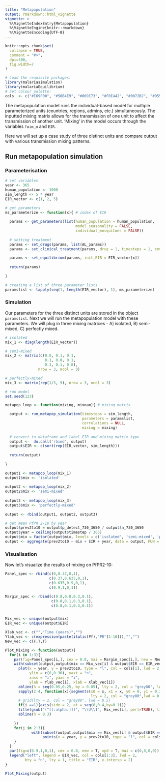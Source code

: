 ```yaml
---
title: "Metapopulation"
output: rmarkdown::html_vignette
vignette: >
  %\VignetteIndexEntry{Metapopulation}
  %\VignetteEngine{knitr::rmarkdown}
  %\VignetteEncoding{UTF-8}
---
```


```r
knitr::opts_chunk$set(
  collapse = TRUE,
  comment = "#>",
  dpi=300,
  fig.width=7
)
```

```r
# Load the requisite packages:
library(malariasimulation)
library(malariaEquilibrium)
# Set colour palette:
cols  <- c("#E69F00", "#56B4E9", "#009E73", "#F0E442", "#0072B2", "#D55E00", "#CC79A7")
```

The metapopulation model runs the individual-based model for multiple parameterized units (countries, regions, admins, etc.) simultaneously. The inputted mixing matrix allows for the transmission of one unit to affect the transmission of another unit. 'Mixing' in the model occurs through the variables `foim_m` and `EIR`. 

Here we will set up a case study of three distinct units and compare output with various transmission mixing patterns. 

## Run metapopulation simulation

### Parameterisation

```r
# set variables
year <- 365
human_population <- 1000
sim_length <- 5 * year
EIR_vector <- c(1, 2, 5)

# get parameters
ms_parameterize <- function(x){ # index of EIR
  
  params <- get_parameters(list(human_population = human_population,
                                model_seasonality = FALSE,
                                individual_mosquitoes = FALSE))
  
  # setting treatment
  params <- set_drugs(params, list(AL_params))
  params <- set_clinical_treatment(params, drug = 1, timesteps = 1, coverages = 0.40)

  params <- set_equilibrium(params, init_EIR = EIR_vector[x])
  
  return(params)
  
}

# creating a list of three parameter lists
paramslist <- lapply(seq(1, length(EIR_vector), 1), ms_parameterize)
```

### Simulation 

Our parameters for the three distinct units are stored in the object `paramslist`. Next we will run the metapopulation model with these parameters. We will plug in three mixing matrices - A) isolated, B) semi-mixed, C) perfectly mixed. 

```r
# isolated
mix_1 <- diag(length(EIR_vector))

# semi-mixed
mix_2 <- matrix(c(0.8, 0.1, 0.1, 
                  0.1, 0.8, 0.1,
                  0.1, 0.1, 0.8),
               nrow = 3, ncol = 3)

# perfectly-mixed
mix_3 <- matrix(rep(1/3, 9), nrow = 3, ncol = 3)

# run model
set.seed(123)

metapop_loop <- function(mixing, mixnam){ # mixing matrix 

  output <- run_metapop_simulation(timesteps = sim_length,
                                   parameters = paramslist,
                                   correlations = NULL,
                                   mixing = mixing)
  
  # convert to dataframe and label EIR and mixing matrix type
  output <-  do.call('rbind', output)
  output$EIR <- c(sort(rep(EIR_vector, sim_length)))
  
  return(output)
  
}

output1 <- metapop_loop(mix_1)
output1$mix <- 'isolated'
  
output2 <- metapop_loop(mix_2)
output2$mix <- 'semi-mixed'
  
output3 <- metapop_loop(mix_3)
output3$mix <- 'perfectly-mixed'
  
output <- rbind(output1, output2, output3)

# get mean PfPR 2-10 by year
output$prev2to10 = output$p_detect_730_3650 / output$n_730_3650
output$year = ceiling(output$timestep / 365)
output$mix = factor(output$mix, levels = c('isolated', 'semi-mixed', 'perfectly-mixed'))
output <- aggregate(prev2to10 ~ mix + EIR + year, data = output, FUN = mean)
```

### Visualisation

Now let's visualize the results of mixing on PfPR2-10:

```r
Panel_spec <- rbind(c(0,0.37,0,1),
                    c(0.37,0.635,0,1),
                    c(0.635,0.9,0,1),
                    c(0.9,1,0,1))

Margin_spec <- rbind(c(0.8,0.8,0.3,0.1),
                     c(0.8,0.1,0.3,0.1),
                     c(0.8,0.1,0.3,0.1))


Mix_vec <- unique(output$mix)
EIR_vec <- unique(output$EIR)

Xlab_vec <- c("","Time (years)","")
Ylab_vec <- c(expression(paste(italic(Pf),"PR"[2-10])),"","")
New_vec <- c(F,T,T)

Plot_Mixing <- function(output){
  for(i in 1:3){
    par(fig=Panel_spec[i,], cex = 0.8, mai = Margin_spec[i,], new = New_vec[i])
    with(subset(output,output$mix == Mix_vec[i] & output$EIR == EIR_vec[1]),{
      plot(x = year, y = prev2to10, type = "l", col = cols[1], lwd = 2,
           ylim = c(0,0.36), yaxt = "n",
           xaxs = "i", yaxs = "i",
           ylab = Ylab_vec[i], xlab = Xlab_vec[i])
      abline(h = seq(0.05,0.25, by = 0.05), lty = 2, col = "grey80", lwd = 0.5)
      sapply(2:4, function(x){segments(x0 = x, x1 = x, y0 = 0, y1 = 0.3,
                                       lty = 2, col = "grey80",lwd = 0.5)})
      # grid(lty = 2, col = "grey80", lwd = 0.5)
      if(i ==1){axis(side = 2, at = seq(0,0.4,by=0.1))}
      title(gsub("(^[[:alpha:]])", "\\U\\1", Mix_vec[i], perl=TRUE), line = -1.4, cex.main = 0.9)
      abline(h = 0.3)
      
    })
    for(j in 2:3){
            with(subset(output,output$mix == Mix_vec[i] & output$EIR == EIR_vec[j]),
                 points(x = year, y = prev2to10, type = "l", col = cols[j], lwd = 2))
    }
  }
  par(fig=c(0.9,1,0,1), cex = 0.8, new = T, xpd = T, mai = c(0,0,0,0))
  legend("left", legend = EIR_vec, col = cols[1:3], lwd = 2,
         bty = "n", lty = 1, title = "EIR", y.intersp = 2)
}

Plot_Mixing(output)
```

